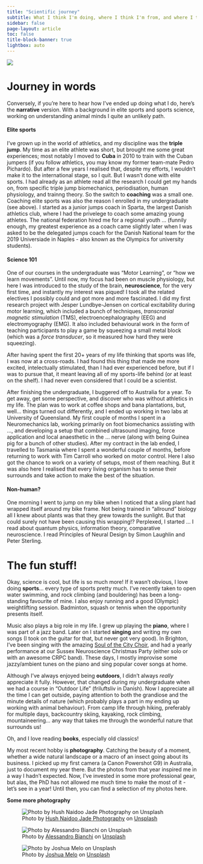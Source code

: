 ```yaml
---
title: "Scientific journey"
subtitle: What I think I'm doing, where I think I'm from, and where I think I'm going.
sidebar: false
page-layout: article
toc: false
title-block-banner: true
lightbox: auto
---
```


:::{.column-body}
![](../assets/images/Mikkel-2048.jpeg)
:::

# Journey in words
Conversely, if you're here to hear how I've ended up doing what I do, here's the **narrative** version.
With a background in elite sports and sports science, working on understanding animal minds I quite an unlikely path. 

#### Elite sports
I've grown up in the world of athletics, and my discipline was the **triple jump**. My time as an elite athlete was short, but brought me some great experiences; most notably I moved to **Cuba** in 2010 to train with the Cuban jumpers (if you follow athletics, you may know my former team-mate Pedro Pichardo). But after a few years I realised that, despite my efforts, I wouldn't make it to the international stage, so I quit. But I wasn't done with elite sports. I had already as an athlete read all the research I could get my hands on, from specific triple jump biomechanics, periodisation, human physiology, and trainng theory. So the switch to **coaching** was a small one. Coaching elite sports was also the reason I enrolled in my undergraduate (see above). I started as a junior jumps coach in Sparta, the largest Danish athletics club, where I had the privelege to coach some amazing young athletes. The national federation hired me for a regional youth ... (funnily enough, my greatest experience as a coach came slightly later when I was asked to be the delegated jumps coach for the Danish National team for the 2019 Universiade in Naples - also known as the Olympics for university students).

#### Science 101
One of our courses in the undergraduate was "Motor Learning", or "how we learn movements". Until now, my focus had been on muscle physiology, but here I was introduced to the study of the brain, **neuroscience**, for the very first time, and instantly my interest was piqued! I took all the related electives I possibly could and got more and more fascinated. I did my first research project with Jesper Lundbye-Jensen on cortical excitability during motor learning, which included a bunch of techniques, *transcranial magnetic stimulation* (TMS), electroencephalography (EEG) and electromyography (EMG). It also included behavioural work in the form of teaching participants to play a game by squeezing a small metal block (which was a *force transducer*, so it measured how hard they were squeezing).

After having spent the first 20+ years of my life thinking that sports was life, I was now at a cross-roads. I had found this thing that made me more excited, intelectually stimulated, than I had ever experienced before, but if I was to pursue that, it meant leaving all of my sports-life behind (or at least on the shelf). I had never even considered that I could be a scientist. 

After finishing the undergraduate, I buggered off to Australia for a year. To get away, get some perspective, and discover who was without athletics in my life. The plan was to work at coffee shops and bana plantations, but, well... things turned out differently, and I ended up working in two labs at University of Queensland. My first couple of months I spent in a Neuromechanics lab, working primarily on foot biomechanics assisting with ..., and developing a setup that combined ultrasound imaging, force application and local anaesthetic in the ... nerve (along with being Guinea pig for a bunch of other studies). After my contract in the lab ended, I travelled to Tasmania where I spent a wonderful couple of months, before returning to work with Tim Carroll who worked on motor control. Here I also got the chance to work on a variety of setups, most of them reaching. But it was also here I realised that every living organism has to sense their surrounds and take action to make the best of the situation.

#### Non-human?
One morning I went to jump on my bike when I noticed that a sling plant had wrapped itself around my bike frame. Not being trained in "allround" biology all I knew about plants was that they grew towards the sunlight. But that could surely not have been causing this wrapping!? Perplexed, I started ... I read about quantum physics, information theory, comparative neuroscience. I read Principles of Neural Design by Simon Laughlin and Peter Sterling. 

# The fun stuff!
Okay, science is cool, but life is so much more! If it wasn't obvious, I love doing **sports**... every type of sports pretty much. I've recently taken to open water swimming, and rock climbing (and bouldering) has been a long-standing favourite of mine. I also enjoy running and a good (Olympic) weightlifting session. Badminton, squash or tennis when the opportunity presents itself. 

Music also plays a big role in my life. I grew up playing the **piano**, where I was part of a jazz band. Later on I started **singing** and writing my own songs (I took on the guitar for that, but never got very good). In Brighton, I've been singing with the amazing [Soul of the City Choir](https://soulofthecitychoir.com/), and had a yearly performance at our Sussex Neuroscience Christmas Party (either solo or with an awesome CRPC band). These days, I mostly improvise some jazzy/ambient tunes on the piano and sing popular cover songs at home. 

Although I've always enjoyed being **outdoors**, I didn't always *really* appreciate it fully. However, that changed during my undergraduate when we had a course in "Outdoor Life" (friluftsliv in Danish). Now I appreciate all the time I can get outside, paying attention to both the grandiose and the minute details of nature (which probably plays a part in my ending up working with animal behaviour). From camp life through hiking, preferably for multiple days, backcountry skiing, kayaking, rock climbing, mountaineering... any way that takes me through the wonderful nature that surrounds us!

Oh, and I love reading **books**, especially old classics! 

My most recent hobby is **photography**. Catching the beauty of a moment, whether a wide natural landscape or a macro of an insect going about its business. I picked up my first camera (a Canon Powershot G9) in Australia, just to document my year there. But the photos from that year inspired me in a way I hadn't expected. Now, I've invested in some more professional gear, but alas, the PhD has not allowed me much time to make the most of it - let's see in a year! Until then, you can find a selection of my photos here.

**Some more photography**

::: {layout-ncol=3}

![Photo by <a href="https://unsplash.com/@hush52?utm_content=creditCopyText&utm_medium=referral&utm_source=unsplash">Hush Naidoo Jade Photography</a> on <a href="https://unsplash.com/photos/white-flower-in-clear-glass-vase-SutAduhzdRQ?utm_content=creditCopyText&utm_medium=referral&utm_source=unsplash">Unsplash</a>](https://quarto.org/docs/output-formats/images/lightbox/hush-naidoo-jade-photography-SutAduhzdRQ-unsplash.jpg){group="lightbulbs" fig-alt="A photo of a lightbulb with a flower growing inside against a black background."}

![Photo by <a href="https://unsplash.com/@ale_s_bianchi?utm_content=creditCopyText&utm_medium=referral&utm_source=unsplash">Alessandro Bianchi</a> on <a href="https://unsplash.com/photos/light-bulb-illustration-_kdTyfnUFAc?utm_content=creditCopyText&utm_medium=referral&utm_source=unsplash">Unsplash</a>](https://quarto.org/docs/output-formats/images/lightbox/hush-naidoo-jade-photography-SutAduhzdRQ-unsplash.jpg){group="lightbulbs" fig-alt="A photo of a lightbulb with a glowing filament against a black background."}

![Photo by <a href="https://unsplash.com/@ajoshuamelo?utm_content=creditCopyText&utm_medium=referral&utm_source=unsplash">Joshua Melo</a> on <a href="https://unsplash.com/photos/powered-on-edison-light-bulbs-peFHn8r4t1o?utm_content=creditCopyText&utm_medium=referral&utm_source=unsplash">Unsplash</a>](https://quarto.org/docs/output-formats/images/lightbox/hush-naidoo-jade-photography-SutAduhzdRQ-unsplash.jpg){group="lightbulbs" fig-alt="A photo of a lightbulb with a glowing filament in front of a background of other lightbulbs."}

:::
